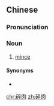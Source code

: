 ==Chinese==
{{zh-forms}}

===Pronunciation===
{{zh-pron
|m=suìròu
|c=seoi3 juk6
|h=pfs=sui-ngiuk
|mn=chhùi-bah
|cat=n
}}

===Noun===
{{zh-noun}}

# [[mince]] {{gloss|finely chopped meat}}

====Synonyms====
* {{zh-l|肉餡}}

{{zh-cat|Meats}}

[[chr:碎肉]]
[[zh:碎肉]]